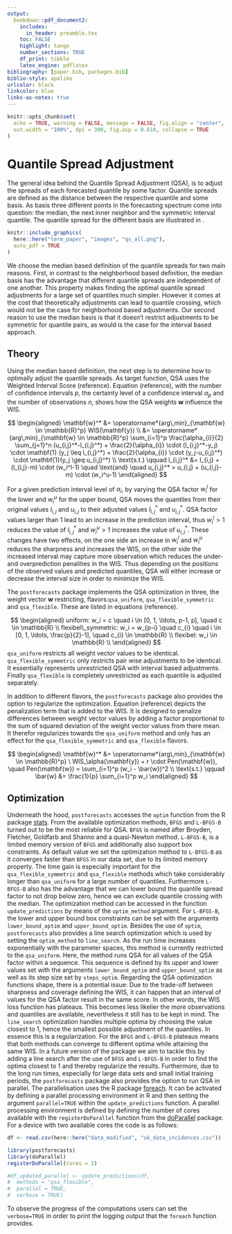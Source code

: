 ```yaml
---
output:
  bookdown::pdf_document2:
    includes:
      in_header: preamble.tex
    toc: FALSE
    highlight: tango
    number_sections: TRUE
    df_print: tibble
    latex_engine: pdflatex
bibliography: [paper.bib, packages.bib]
biblio-style: apalike
urlcolor: black
linkcolor: blue
links-as-notes: true
---
```


```r
knitr::opts_chunk$set(
  echo = TRUE, warning = FALSE, message = FALSE, fig.align = "center",
  out.width = "100%", dpi = 300, fig.asp = 0.618, collapse = TRUE
)
```

# Quantile Spread Adjustment {#qsa}

The general idea behind the Quantile Spread Adjustment (QSA), is to adjust the spreads of each forecasted quantile by some factor. Quantile spreads are defined as the distance between the respective quantile and some basis. As basis three different points in the forecasting spectrum come into question: the median, the next inner neighbor and the symmetric interval quantile. The quantile spread for the different basis are illustrated in \ref{fig:qs-basis}.

```r
knitr::include_graphics(
  here::here("term_paper", "images", "qs_all.png"),
  auto_pdf = TRUE
)
```

We choose the median based definition of the quantile spreads for two main reasons. First, in contrast to the neighborhood based definition, the median basis has the advantage that different quantile spreads are independent of one another. This property makes finding the optimal quantile spread adjustments for a large set of quantiles much simpler. However it comes at the cost that theoretically adjustments can lead to quantile crossing, which would not be the case for neighborhood based adjustments. Our second reason to use the median basis is that it doesn't restrict adjustments to be symmetric for quantile pairs, as would is the case for the interval based approach.  

## Theory

Using the median based definition, the next step is to determine how to optimally adjust the quantile spreads. As target function, QSA uses the Weighted Interval Score (reference). Equation (reference), with the number of confidence intervals $p$, the certainty level of a confidence interval $\alpha_{p}$ and the number of observations $n$, shows how the QSA weights $\mathbf{w}$ influence the WIS.

$$
\begin{aligned}
\mathbf{w}^*
&= \operatorname*{arg\,min}_{\mathbf{w} \in \mathbb{R}^p} WIS(\mathbf{y}) \\
&= \operatorname*{arg\,min}_{\mathbf{w} \in \mathbb{R}^p} \sum_{i=1}^p \frac{\alpha_{i}}{2} \sum_{j=1}^n (u_{i,j}^*-l_{i,j}^*) + \frac{2}{\alpha_{i}} \cdot (l_{i,j}^*-y_j) \cdot \mathbf{1} (y_j \leq l_{i,j}^*) + \frac{2}{\alpha_{i}} \cdot (y_j-u_{i,j}^*) \cdot \mathbf{1}(y_j \geq u_{i,j}^*) \\
\text{s.t.} \qquad l_{i,j}^* &= l_{i,j} + (l_{i,j}-m) \cdot (w_i^l-1) \quad \text{and} \quad 
u_{i,j}^* = u_{i,j} + (u_{i,j}-m) \cdot (w_i^u-1)
\end{aligned}
$$

For a given prediction interval level of $\alpha_{i}$, by varying the QSA factor $w_i^l$ for the lower and $w_i^u$ for the upper bound, QSA moves the quantiles from their original values $l_{i,j}$ and $u_{i,j}$ to their adjusted values $l_{i,j}^*$ and $u_{i,j}^*$. QSA factor values larger than 1 lead to an increase in the prediction interval, thus $w_i^l > 1$ reduces the value of $l_{i,j}^*$ and $w_i^u > 1$ increases the value of $u_{i,j}^*$. These changes have two effects, on the one side an increase in $w_i^l$ and $w_i^u$ reduces the sharpness and increases the WIS, on the other side the increased interval may capture more observation which reduces the under- and overprediction penalities in the WIS. Thus depending on the positions of the observed values and predicted quantiles, QSA will either increase or decrease the interval size in order to minimize the WIS.

The `postforecasts` package implements the QSA optimization in three, the weight vector $\mathbf{w}$ restricting, flavors:`qsa_uniform`, `qsa_flexible_symmetric` and `qsa_flexible`. These are listed in equations (reference).

$$
\begin{aligned}
uniform: w_i = c \quad i \in [0, 1, \ldots, p-1, p], \quad c \in \mathbb{R} \\
flexibel\_symmetric: w_i = w_{p-i} \quad c_{i} \quad i \in [0, 1, \ldots, \frac{p}{2}-1], \quad c_{i} \in \mathbb{R} \\
flexibel: w_i \in \mathbb{R} \\
\end{aligned}
$$
`qsa_uniform` restricts all weight vector values to be identical. `qsa_flexible_symmetric` only restricts pair wise adjustments to be identical. It essentially represents unrestricted QSA with interval based adjustments. Finally `qsa_flexible` is completely unrestricted as each quantile is adjusted separately. 

In addition to different flavors, the `postforecasts` package also provides the option to regularize the optimization. Equation (reference) depicts the penalization term that is added to the WIS. It is designed to penalize differences between weight vector values by adding a factor proportional to the sum of squared deviation of the weight vector values from there mean. It therefor regularizes towards the `qsa_uniform` method and only has an effect for the `qsa_flexible_symmetric` and `qsa_flexible` flavors.

$$
\begin{aligned}
\mathbf{w}^*
&= \operatorname*{arg\,min}_{\mathbf{w} \in \mathbb{R}^p} \ WIS_\alpha(\mathbf{y}) + r \cdot Pen(\mathbf{w}), \quad Pen(\mathbf{w}) = \sum_{i=1}^p (w_i - \bar{w})^2 \\
\text{s.t.} \qquad \bar{w} &= \frac{1}{p} \sum_{i=1}^p w_i
\end{aligned}
$$



## Optimization

Underneath the hood, `postforecasts` accesses the `optim` function from the R package [stats](https://www.rdocumentation.org/packages/stats/versions/3.6.2/topics/optim). From the available optimization methods, `BFGS` and `L-BFGS-B` turned out to be the most reliable for QSA. `BFGS` is named after Broyden, Fletcher, Goldfarb and Shanno and a quasi-Newton method. `L-BFGS-B`, is a limited memory version of `BFGS` and additionally also support box constraints. As default value we set the optimization method to `L-BFGS-B` as it converges faster than `BFGS` in our data set, due to its limited memory property. The time gain is especially important for the `qsa_flexible_symmetric` and `qsa_flexible` methods which take considerably longer than `qsa_uniform` for a large number of quantiles. Furthermore `L-BFGS-B` also has the advantage that we can lower bound the quantile spread factor to not drop below zero, hence we can exclude quantile crossing with the median. The optimization method can be accessed in the function `update_predictions` by means of the `optim_method` argument. For `L-BFGS-B`, the lower and upper bound box constraints can be set with the arguments  `lower_bound_optim` and `upper_bound_optim`.
Besides the use of `optim`, `postforecasts` also provides a line search optimization which is used by setting the `optim_method` to `line_search`. As the run time increases exponentially with the parameter spaces, this method is currently restricted to the `qsa_uniform`. Here, the method runs QSA for all values of the QSA factor within a sequence. This sequence is defined by its upper and lower values set with the arguments `lower_bound_optim` and `upper_bound_optim` as well as its step size set by `steps_optim`. 
Regarding the QSA optimization functions shape, there is a potential issue: Due to the trade-off between sharpness and coverage defining the WIS, it can happen that an interval of values for the QSA factor result in the same score. In other words, the WIS loss function has plateaus. This becomes less likelier the more observations and quantiles are available, nevertheless it still has to be kept in mind. The `line_search` optimization handles multiple optima by choosing the value closest to 1, hence the smallest possible adjustment of the quantiles. In essence this is a regularization. For the `BFGS` and `L-BFGS-B` plateaus means that both methods can converge to different optima while attaining the same WIS. In a future version of the package we aim to tackle this by adding a line search after the use of `BFGS` and `L-BFGS-B` in order to find the optima closest to 1 and  thereby regularize the results.
Furthermore, due to the long run times, especially for large data sets and small initial training periods, the `postforecasts` package also provides the option to run QSA in parallel. The parallelisation uses the R package [foreach](https://www.rdocumentation.org/packages/foreach/versions/1.5.2). It can be activated by defining a parallel processing environment in R and then setting the argument `parallel=TRUE` within the `update_predictions` function. A parallel processing environment is defined by defining the number of cores available with the `registerDoParallel` function from the [doParallel](https://www.rdocumentation.org/packages/doParallel/versions/1.0.16) package. For a device with two available cores the code is as follows:

```r
df <- read.csv(here::here("data_modified", "uk_data_incidences.csv"))
```

```r
library(postforecasts)
library(doParallel)
registerDoParallel(cores = 2)

#df_updated_parallel <- update_predictions(df,
#  methods = "qsa_flexible",
#  parallel = TRUE,
#  verbose = TRUE)
```
To observe the progress of the computations users can set the `verbose=TRUE` in order to print the logging output that the `foreach` function provides.
